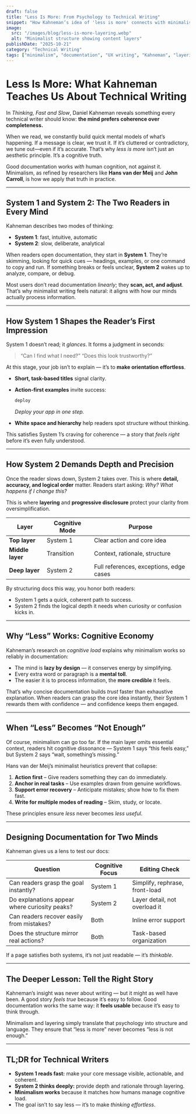 ```yaml
---
draft: false
title: "Less Is More: From Psychology to Technical Writing"
snippet: "How Kahneman’s idea of 'less is more' connects with minimalist documentation — and how layering keeps clarity from becoming oversimplification."
image:
  src: "/images/blog/less-is-more-layering.webp"
  alt: "Minimalist structure showing content layers"
publishDate: "2025-10-21"
category: "Technical Writing"
tags: ["minimalism", "documentation", "UX writing", "Kahneman", "layering"]
---
```


# Less Is More: What Kahneman Teaches Us About Technical Writing

In *Thinking, Fast and Slow*, Daniel Kahneman reveals something every technical writer should know:
**the mind prefers coherence over completeness.**

When we read, we constantly build quick mental models of what’s happening.
If a message is clear, we trust it. If it’s cluttered or contradictory, we tune out—even if it’s accurate.
That’s why *less is more* isn’t just an aesthetic principle. It’s a cognitive truth.

Good documentation works *with* human cognition, not against it.
Minimalism, as refined by researchers like **Hans van der Meij** and **John Carroll**, is how we apply that truth in practice.

---

## System 1 and System 2: The Two Readers in Every Mind

Kahneman describes two modes of thinking:

* **System 1**: fast, intuitive, automatic
* **System 2**: slow, deliberate, analytical

When readers open documentation, they start in **System 1**.
They’re skimming, looking for quick cues — headings, examples, or one command to copy and run.
If something breaks or feels unclear, **System 2** wakes up to analyze, compare, or debug.

Most users don’t read documentation *linearly*; they **scan, act, and adjust**.
That’s why minimalist writing feels natural: it aligns with how our minds actually process information.

---

## How System 1 Shapes the Reader’s First Impression

System 1 doesn’t read; it *glances*.
It forms a judgment in seconds:

> “Can I find what I need?”
> “Does this look trustworthy?”

At this stage, your job isn’t to explain — it’s to **make orientation effortless**.

* **Short, task-based titles** signal clarity.
* **Action-first examples** invite success:

  ```bash
  deploy
  ```

  *Deploy your app in one step.*
* **White space and hierarchy** help readers spot structure without thinking.

This satisfies System 1’s craving for coherence — a story that *feels right* before it’s even fully understood.

---

## How System 2 Demands Depth and Precision

Once the reader slows down, System 2 takes over.
This is where **detail, accuracy, and logical order** matter.
Readers start asking: *Why? What happens if I change this?*

This is where **layering** and **progressive disclosure** protect your clarity from oversimplification.

| Layer            | Cognitive Mode | Purpose                                 |
| ---------------- | -------------- | --------------------------------------- |
| **Top layer**    | System 1       | Clear action and core idea              |
| **Middle layer** | Transition     | Context, rationale, structure           |
| **Deep layer**   | System 2       | Full references, exceptions, edge cases |

By structuring docs this way, you honor both readers:

* System 1 gets a quick, coherent path to success.
* System 2 finds the logical depth it needs when curiosity or confusion kicks in.

---

## Why “Less” Works: Cognitive Economy

Kahneman’s research on *cognitive load* explains why minimalism works so reliably in documentation:

* The mind is **lazy by design** — it conserves energy by simplifying.
* Every extra word or paragraph is a **mental toll**.
* The easier it is to process information, the **more credible** it feels.

That’s why concise documentation builds *trust* faster than exhaustive explanation.
When readers can grasp the core idea instantly, their System 1 rewards them with confidence — and confidence keeps them engaged.

---

## When “Less” Becomes “Not Enough”

Of course, minimalism can go too far.
If the main layer omits essential context, readers hit cognitive dissonance — System 1 says “this feels easy,” but System 2 says “wait, something’s missing.”

Hans van der Meij’s minimalist heuristics prevent that collapse:

1. **Action first** – Give readers something they can do immediately.
2. **Anchor in real tasks** – Use examples drawn from genuine workflows.
3. **Support error recovery** – Anticipate mistakes; show how to fix them fast.
4. **Write for multiple modes of reading** – Skim, study, or locate.

These principles ensure *less* never becomes *less useful*.

---

## Designing Documentation for Two Minds

Kahneman gives us a lens to test our docs:

| Question                                      | Cognitive Focus | Editing Check                  |
| --------------------------------------------- | --------------- | ------------------------------ |
| Can readers grasp the goal instantly?         | System 1        | Simplify, rephrase, front-load |
| Do explanations appear where curiosity peaks? | System 2        | Layer detail, not overload it  |
| Can readers recover easily from mistakes?     | Both            | Inline error support           |
| Does the structure mirror real actions?       | Both            | Task-based organization        |

If a page satisfies both systems, it’s not just readable — it’s *thinkable*.

---

## The Deeper Lesson: Tell the Right Story

Kahneman’s insight was never about writing — but it might as well have been.
A good story *feels true* because it’s easy to follow.
Good documentation works the same way: it **feels usable** because it’s easy to think through.

Minimalism and layering simply translate that psychology into structure and language.
They ensure that “less is more” never becomes “less is not enough.”

---

## TL;DR for Technical Writers

* **System 1 reads fast:** make your core message visible, actionable, and coherent.
* **System 2 thinks deeply:** provide depth and rationale through layering.
* **Minimalism works** because it matches how humans manage cognitive load.
* The goal isn’t to say less — it’s to make *thinking effortless*.
